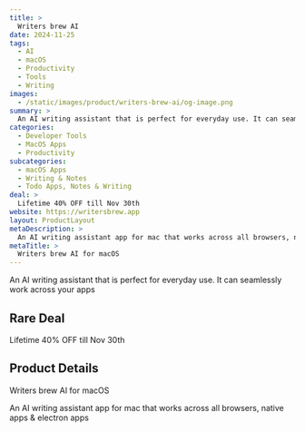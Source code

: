 ```yaml
---
title: >
  Writers brew AI
date: 2024-11-25
tags:
  - AI
  - macOS
  - Productivity
  - Tools
  - Writing
images:
  - /static/images/product/writers-brew-ai/og-image.png
summary: >
  An AI writing assistant that is perfect for everyday use. It can seamlessly work across your apps
categories:
  - Developer Tools
  - MacOS Apps
  - Productivity
subcategories:
  - macOS Apps
  - Writing & Notes
  - Todo Apps, Notes & Writing
deal: >
  Lifetime 40% OFF till Nov 30th
website: https://writersbrew.app
layout: ProductLayout
metaDescription: >
  An AI writing assistant app for mac that works across all browsers, native apps & electron apps
metaTitle: >
  Writers brew AI for macOS
---
```

An AI writing assistant that is perfect for everyday use. It can seamlessly work across your apps

## Rare Deal

Lifetime 40% OFF till Nov 30th

## Product Details

Writers brew AI for macOS

An AI writing assistant app for mac that works across all browsers, native apps & electron apps
